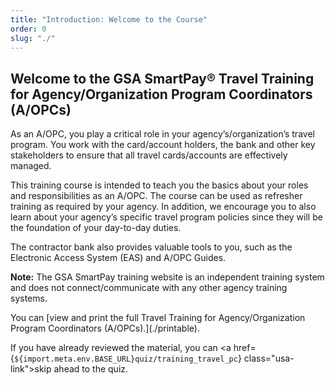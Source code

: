 ```yaml
---
title: "Introduction: Welcome to the Course"
order: 0
slug: "./"
---
```


## Welcome to the GSA SmartPay® Travel Training for Agency/Organization Program Coordinators (A/OPCs)

As an A/OPC, you play a critical role in your agency’s/organization’s travel program. You work with the card/account holders, the bank and other key stakeholders to ensure that all travel cards/accounts are effectively managed.

This training course is intended to teach you the basics about your roles and responsibilities as an A/OPC. The course can be used as refresher training as required by your agency. In addition, we encourage you to also learn about your agency’s specific travel program policies since they will be the foundation of your day-to-day duties. 

The contractor bank also provides valuable tools to you, such as the Electronic Access System (EAS) and A/OPC Guides.

**Note:** The GSA SmartPay training website is an independent training system and does not connect/communicate with any other agency training systems. 

<SummaryBox>
  You can [view and print the full Travel Training for Agency/Organization Program Coordinators (A/OPCs).](./printable).

  If you have already reviewed the material, you can <a href={`${import.meta.env.BASE_URL}quiz/training_travel_pc`} class="usa-link">skip ahead to the quiz</a>. 
</SummaryBox>
